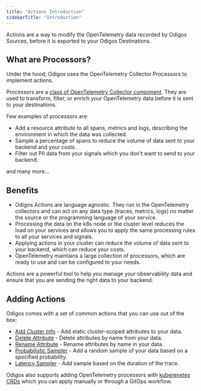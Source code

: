 ```yaml
---
title: "Actions Introduction"
sidebarTitle: "Introduction"
---
```


Actions are a way to modify the OpenTelemetry data recorded by Odigos Sources, before it is exported to your Odigos Destinations.


## What are Processors?

Under the hood, Odigos uses the OpenTelemetry Collector Processors to implement actions.

Processors are a [class of OpenTelemetry Collector component](https://opentelemetry.io/docs/collector/configuration/#processors).
They are used to transform, filter, or enrich your OpenTelemetry data before it is sent to your destinations.

Few examples of processors are:
- Add a resource attribute to all spans, metrics and logs, describing the environment in which the data was collected.
- Sample a percentage of spans to reduce the volume of data sent to your backend and your costs.
- Filter out PII data from your signals which you don't want to send to your backend.

and many more...

## Benefits

- Odigos Actions are language agnostic. They run in the OpenTelemetry collectors and can act on any data type (traces, metrics, logs) no matter the source or the programming language of your service.
- Processing the data on the k8s node or the cluster level reduces the load on your services and allows you to apply the same processing rules to all your services and signals.
- Applying actions in your cluster can reduce the volume of data sent to your backend, which can reduce your costs.
- OpenTelemetry maintains a large collection of processors, which are ready to use and can be configured to your needs.

Actions are a powerful tool to help you manage your observability data and ensure that you are sending the right data to your backend.

## Adding Actions

Odigos comes with a set of common actions that you can use out of the box:

- [Add Cluster Info](/pipeline/actions/addclusterinfo) - Add static cluster-scoped attributes to your data.
- [Delete Attribute](/pipeline/actions/deleteattribute) - Delete attributes by name from your data.
- [Rename Attribute](/pipeline/actions/rename-attribute) - Rename attributes by name in your data.
- [Probabilistic Sampler](/pipeline/actions/probabilisticsampler) - Add a random sample of your data based on a specified probability.
- [Latency Sampler](/pipeline/actions/latencysampler) - Add sample based on the duration of the trace.

Odigos also supports adding OpenTelemetry processors with [kuberenetes CRDs](/pipeline/actions/crd) which you can apply manually or through a GitOps workflow.
